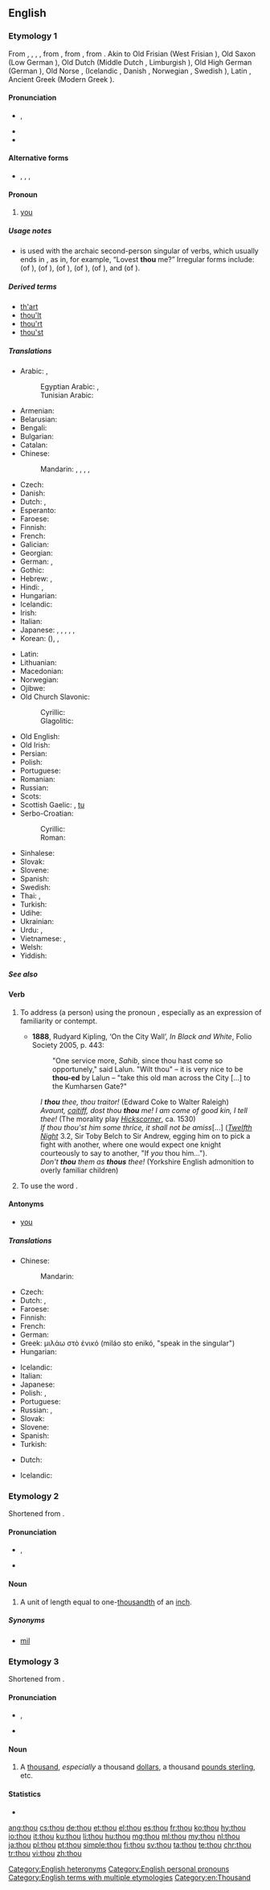 ==English==
{{wikipedia|dab=thou (disambiguation)|thou}}

===Etymology 1===
From {{etyl|enm|en}} {{term|thou|lang=enm}}, {{term|thow|lang=enm}}, {{term|thu|lang=enm}}, {{term|þou|lang=enm}}, from {{etyl|ang|en}} {{m|ang|þū}}, from {{etyl|gem-pro|en}} {{m|gem-pro|*þū}}, from {{etyl|ine-pro|en}} {{m|ine-pro|*túh₂}}. Akin to Old Frisian {{term|thū|lang=ofs}} (West Frisian {{term|do|lang=fy}}), Old Saxon {{m|osx|thū}} (Low German {{term|du|lang=nds}}), Old Dutch {{m|odt|thū}} (Middle Dutch {{term|du|lang=dum}}, Limburgish {{term|doe|lang=li}}), Old High German {{m|goh|dū}} (German {{term|du|lang=de}}), Old Norse {{term|þú|lang=non}}, (Icelandic {{term|þú|lang=is}}, Danish {{term|du|lang=da}}, Norwegian {{term|du|lang=no}}, Swedish {{term|du|lang=sv}}), Latin {{term|tu|lang=la}}, Ancient Greek {{term|σύ|tr=sý|lang=grc}} (Modern Greek {{term|εσύ|tr=esý|lang=el}}).

====Pronunciation====
* {{enPR|''th''ou}}, {{IPA|/ðaʊ/|lang=en}}
* {{audio|en-us-thou.ogg|Audio (US)|lang=en}}
* {{rhymes|aʊ|lang=en}}

====Alternative forms====
* {{l|en|thu}}, {{l|en|du}}, {{l|en|thow}}, {{l|en|tha}}

====Pronoun====
{{wikipedia}}
{{head|en|pronoun|plural|ye|or|you|objective case|thee|reflexive|thyself|possessive determiner|thy|or|thine|possessive pronoun|thine}}

# {{context|archaic|literary|religious|ceremonial,|or|dialectal|lang=en}} [[you]] {{non-gloss definition|singular informal, nominative case}}

=====Usage notes=====
* {{term|thou|Thou|lang=en}} is used with the archaic second-person singular of verbs, which usually ends in {{term|-est|lang=en}}, as in, for example, “Lovest '''thou''' me?” Irregular forms include: {{term|art}} (of {{term|be|lang=en}}), {{term|hast}} (of {{term|have|lang=en}}), {{term|shalt|lang=en}} (of {{term|shall|lang=en}}), {{term|wost|lang=en}} (of {{term|wit}}), {{term|wilt|lang=en}} (of {{term|will}}), and {{m|en|dost}} (of {{m|en|do}}).

=====Derived terms=====
* [[th'art]]
* [[thou'lt]]
* [[thou'rt]]
* [[thou'st]]

=====Translations=====
{{trans-top|singular informal form of "you"}}
* Arabic: {{t+|ar|أنت|m|tr='ánta|sc=Arab}}, {{t+|ar|أنت|f|tr='ánti|sc=Arab}}
*: Egyptian Arabic: {{t|arz|انت|m|tr=ínta|sc=Arab}}, {{t|arz|انت|f|tr=ínti|sc=Arab}}
*: Tunisian Arabic: {{t|aeb|انت|m|f|alt=اِنْتِ|tr=ʾinti|sc=Arab}}
* Armenian: {{t+|hy|դու|tr=du|sc=Armn}}
* Belarusian: {{t+|be|ты|tr=ty|sc=Cyrl}}
* Bengali: {{t|bn|তুই|tr=tui|sc=Beng}}
* Bulgarian: {{t|bg|ти|tr=ti|sc=Cyrl}}
* Catalan: {{t+|ca|tu}}
* Chinese:
*: Mandarin: {{t+|cmn|你|tr=nǐ|sc=Hani}}, {{t+|cmn|祢|tr=nǐ|sc=Hani}} {{qualifier|to God}}, {{qualifier|archaic}} {{t+|cmn|爾|sc=Hani}}, {{t+|cmn|尔|tr=ěr|sc=Hani}}, {{t+|cmn|汝|tr=rǔ|sc=Hani}}
* Czech: {{t+|cs|ty}}
* Danish: {{t+|da|du}}
* Dutch: {{t+|nl|gij}} {{qualifier|archaic or dialectal}}, {{t+|nl|jij}}
* Esperanto: {{t+|eo|ci}}
* Faroese: {{t|fo|tú}}
* Finnish: {{t+|fi|sinä}}
* French: {{t+|fr|tu|m|f}}
* Galician: {{t+|gl|ti|m|f}}
* Georgian: {{t+|ka|შენ|tr=šen|sc=Geor}}
* German: {{t+|de|du}}, {{t+|de|Du}}
* Gothic: {{t|got|𐌸𐌿|tr=þū|sc=Goth}}
* Hebrew: {{t+|he|אתה|m|tr=atá|sc=Hebr}}, {{t+|he|את|f|tr=at|sc=Hebr}}
* Hindi: {{t|hi|तुम|tr=tum|sc=Deva}}, {{t|hi|तू|tr=tū|sc=Deva}}
* Hungarian: {{t+|hu|te}}
* Icelandic: {{t+|is|þú}}
* Irish: {{t|ga|tú}}
* Italian: {{t+|it|tu}}
* Japanese: {{t+|ja|君|tr=きみ, kimi|sc=Jpan}}, {{t+|ja|汝|tr=なんじ, nanji|sc=Jpan}}, {{t|ja|お前|tr=おまえ, omae|sc=Jpan}}, {{t+|ja|あなた|tr=anata|sc=Jpan}}, {{t+|ja|貴方|sc=Jpan|tr=anata}}, {{t|ja|あんた|tr=anta|sc=Jpan}}
* Korean: {{t+|ko|당신|sc=Kore}} ({{t+|ko|當身|sc=Kore}}), {{t+|ko|너|sc=Kore}}, {{t+|ko|네|sc=Kore}}
{{trans-mid}}
* Latin: {{t+|la|tu}}
* Lithuanian: {{t+|lt|tu}}
* Macedonian: {{t+|mk|ти|tr=ti|sc=Cyrl}}
* Norwegian: {{t+|no|du}}
* Ojibwe: {{t|oj|giin}}
* Old Church Slavonic:
*: Cyrillic: {{t|cu|тꙑ|tr=ty|sc=Cyrs}}
*: Glagolitic: {{t|cu|ⱅⱏⰺ|tr=ty|sc=Glag}}
* Old English: {{t|ang|þū}}
* Old Irish: {{t|sga|tú}}
* Persian: {{t+|fa|تو|tr=to|sc=fa-Arab}}
* Polish: {{t+|pl|ty}}
* Portuguese: {{t+|pt|tu}}
* Romanian: {{t+|ro|tu}}
* Russian: {{t+|ru|ты|tr=ty}}
* Scots: {{t|sco|thoo}}
* Scottish Gaelic: {{t|gd|thu}}, [[tu#Scottish Gaelic|tu]]
* Serbo-Croatian:
*: Cyrillic: {{t|sh|ти̑|sc=Cyrl}}
*: Roman: {{t|sh|tȋ}}
* Sinhalese: {{t|si|ඔයා|tr=oyā|sc=Sinh}}
* Slovak: {{t+|sk|ty}}
* Slovene: {{t|sl|tí}}
* Spanish: {{t+|es|tú|m|f}}
* Swedish: {{t+|sv|du}}
* Thai: {{t+|th|คุณ|tr=kun|sc=Thai}}, {{t+|th|เธอ|tr=ter|sc=Thai}}
* Turkish: {{t+|tr|sen}}
* Udihe: {{t|ude|си|sc=Cyrl}}
* Ukrainian: {{t+|uk|ти|tr=ty|sc=Cyrl}}
* Urdu: {{t|ur|تم|tr=tum|sc=ur-Arab}}, {{t|ur|تو|tr=tū|sc=ur-Arab}}
* Vietnamese: {{t+|vi|mày}}, {{t+|vi|em}}
* Welsh: {{t+|cy|ti}}
* Yiddish: {{t|yi|דו|m|tr=du|sc=Hebr}}
{{trans-bottom}}

=====See also=====
{{English personal pronouns}}

====Verb====
{{en-verb}}

# {{context|transitive|lang=en}} To address (a person) using the pronoun {{term|thou|lang=en}}, especially as an expression of familiarity or contempt.
#* '''1888''', Rudyard Kipling, ‘On the City Wall’, ''In Black and White'', Folio Society 2005, p. 443:
#*: "One service more, ''Sahib'', since thou hast come so opportunely," said Lalun. "Wilt thou" – it is very nice to be '''thou-ed''' by Lalun – "take this old man across the City [...] to the Kumharsen Gate?"
#: ''I '''thou''' thee, thou traitor!'' (Edward Coke to Walter Raleigh)
#: ''Avaunt, [[caitiff]], dost thou '''thou''' me! I am come of good kin, I tell thee!'' (The morality play ''[[morality play|Hickscorner]]'', ca. 1530)
#: ''If thou thou'st him some thrice, it shall not be amiss''[...] (''[[Twelfth Night]]'' 3.2, Sir Toby Belch to Sir Andrew, egging him on to pick a fight with another, where one would expect one knight courteously to say to another, "If ''you'' thou him...").
#: ''Don't '''thou''' them as '''thous''' thee!'' (Yorkshire English admonition to overly familiar children)
# {{context|intransitive|lang=en}} To use the word {{term|thou|lang=en}}.

====Antonyms====
* [[you#verb|you]]

=====Translations=====
{{trans-top|to address someone using the pronoun ''thou''}}
* Chinese:
*: Mandarin: {{t-needed|cmn}}
* Czech: {{t+|cs|tykat}}
* Dutch: {{t|nl|jij en jou zeggen}}, {{t+|nl|tutoyeren}}
* Faroese: {{t|fo|túa}}
* Finnish: {{t+|fi|sinutella}}
* French: {{t+|fr|tutoyer}}
* German: {{t+|de|duzen}}
* Greek: μιλάω στὸ ἑνικό (miláo sto enikó, "speak in the singular")
* Hungarian: {{t+|hu|tegez}}
{{trans-mid}}
* Icelandic: {{t|is|þúa}}
* Italian: {{t|it|dar del tu a}}
* Japanese: {{t|ja|呼び捨て|tr=よびすて, yobisute}}
* Polish: {{t+|pl|mówić na ty}}, {{qualifier|informal}} {{t+|pl|tykać}}
* Portuguese: {{t|pt|[[tratar]] [[por]] [[tu]]}}
* Russian: {{t+|ru|тыкать|tr=týkat’}}, {{t+|ru|тыкнуть|tr=týknut’}}
* Slovak: {{t|sk|tykať}}
* Slovene: {{t|sl|tíkati}}
* Spanish: {{t+|es|tutear}}
* Turkish: {{t+|tr|sen}}
{{trans-bottom}}

{{trans-top|to use the word ''thou''}}
* Dutch: {{t+|nl|tutoyeren}}
{{trans-mid}}
* Icelandic: {{t|is|þúa}}
{{trans-bottom}}

===Etymology 2===
Shortened from {{term|thousandth|lang=en}}.

====Pronunciation====
* {{enPR|thou}}, {{IPA|/θaʊ/|lang=en}}
* {{rhymes|aʊ|lang=en}}

====Noun====
{{en-noun}}

# {{context|dated|_|British|lang=en}} A unit of length equal to one-[[thousandth]] of an [[inch]].

=====Synonyms=====
* [[mil]] {{qualifier|US}}

===Etymology 3===
Shortened from {{term|thousand|lang=en}}.

====Pronunciation====
* {{enPR|thou}}, {{IPA|/θaʊ/|lang=en}}
* {{rhymes|aʊ|lang=en}}

====Noun====
{{en-noun|thou}}

# {{context|slang|lang=en}} A [[thousand]], ''especially'' a thousand [[dollar]]s, a thousand [[pound sterling|pounds sterling]], etc.

====Statistics====
* {{rank|asked|soon|almost|217|thou|full|country|course}}

[[Category:English heteronyms]]
[[Category:English personal pronouns]]
[[Category:English terms with multiple etymologies]]
[[Category:en:Thousand]]

[[ang:thou]]
[[cs:thou]]
[[de:thou]]
[[et:thou]]
[[el:thou]]
[[es:thou]]
[[fr:thou]]
[[ko:thou]]
[[hy:thou]]
[[io:thou]]
[[it:thou]]
[[ku:thou]]
[[li:thou]]
[[hu:thou]]
[[mg:thou]]
[[ml:thou]]
[[my:thou]]
[[nl:thou]]
[[ja:thou]]
[[pl:thou]]
[[pt:thou]]
[[simple:thou]]
[[fi:thou]]
[[sv:thou]]
[[ta:thou]]
[[te:thou]]
[[chr:thou]]
[[tr:thou]]
[[vi:thou]]
[[zh:thou]]